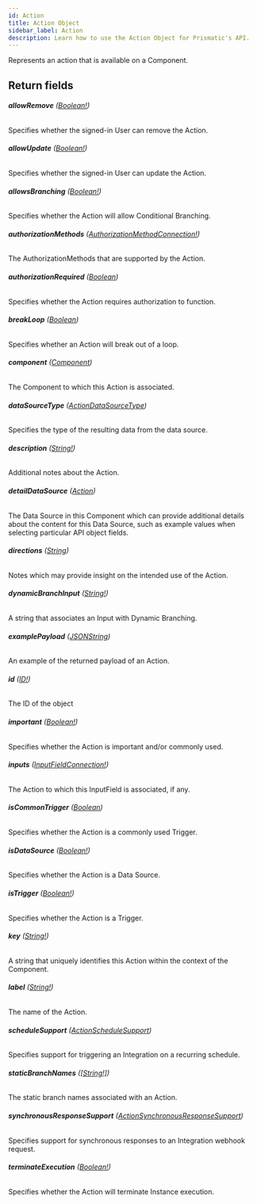 ```yaml
---
id: Action
title: Action Object
sidebar_label: Action
description: Learn how to use the Action Object for Prismatic's API.
---
```


Represents an action that is available on a Component.

## Return fields

###### <b>allowRemove</b> ([Boolean!](api/schema/scalar/Boolean.mdx))

Specifies whether the signed-in User can remove the Action.

###### <b>allowUpdate</b> ([Boolean!](api/schema/scalar/Boolean.mdx))

Specifies whether the signed-in User can update the Action.

###### <b>allowsBranching</b> ([Boolean!](api/schema/scalar/Boolean.mdx))

Specifies whether the Action will allow Conditional Branching.

###### <b>authorizationMethods</b> ([AuthorizationMethodConnection!](api/schema/object/AuthorizationMethodConnection.mdx))

The AuthorizationMethods that are supported by the Action.

###### <b>authorizationRequired</b> ([Boolean](api/schema/scalar/Boolean.mdx))

Specifies whether the Action requires authorization to function.

###### <b>breakLoop</b> ([Boolean](api/schema/scalar/Boolean.mdx))

Specifies whether an Action will break out of a loop.

###### <b>component</b> ([Component](api/schema/object/Component.mdx))

The Component to which this Action is associated.

###### <b>dataSourceType</b> ([ActionDataSourceType](api/schema/enum/ActionDataSourceType.mdx))

Specifies the type of the resulting data from the data source.

###### <b>description</b> ([String!](api/schema/scalar/String.mdx))

Additional notes about the Action.

###### <b>detailDataSource</b> ([Action](api/schema/object/Action.mdx))

The Data Source in this Component which can provide additional details about the content for this Data Source, such as example values when selecting particular API object fields.

###### <b>directions</b> ([String](api/schema/scalar/String.mdx))

Notes which may provide insight on the intended use of the Action.

###### <b>dynamicBranchInput</b> ([String!](api/schema/scalar/String.mdx))

A string that associates an Input with Dynamic Branching.

###### <b>examplePayload</b> ([JSONString](api/schema/scalar/JSONString.mdx))

An example of the returned payload of an Action.

###### <b>id</b> ([ID!](api/schema/scalar/ID.mdx))

The ID of the object

###### <b>important</b> ([Boolean!](api/schema/scalar/Boolean.mdx))

Specifies whether the Action is important and/or commonly used.

###### <b>inputs</b> ([InputFieldConnection!](api/schema/object/InputFieldConnection.mdx))

The Action to which this InputField is associated, if any.

###### <b>isCommonTrigger</b> ([Boolean](api/schema/scalar/Boolean.mdx))

Specifies whether the Action is a commonly used Trigger.

###### <b>isDataSource</b> ([Boolean!](api/schema/scalar/Boolean.mdx))

Specifies whether the Action is a Data Source.

###### <b>isTrigger</b> ([Boolean!](api/schema/scalar/Boolean.mdx))

Specifies whether the Action is a Trigger.

###### <b>key</b> ([String!](api/schema/scalar/String.mdx))

A string that uniquely identifies this Action within the context of the Component.

###### <b>label</b> ([String!](api/schema/scalar/String.mdx))

The name of the Action.

###### <b>scheduleSupport</b> ([ActionScheduleSupport](api/schema/enum/ActionScheduleSupport.mdx))

Specifies support for triggering an Integration on a recurring schedule.

###### <b>staticBranchNames</b> ([[String!]](api/schema/scalar/String.mdx))

The static branch names associated with an Action.

###### <b>synchronousResponseSupport</b> ([ActionSynchronousResponseSupport](api/schema/enum/ActionSynchronousResponseSupport.mdx))

Specifies support for synchronous responses to an Integration webhook request.

###### <b>terminateExecution</b> ([Boolean!](api/schema/scalar/Boolean.mdx))

Specifies whether the Action will terminate Instance execution.

